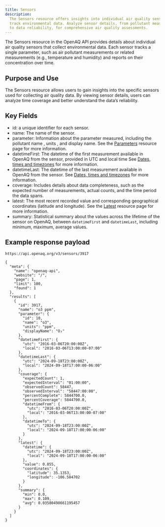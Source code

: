 ```yaml
---
title: Sensors
description:
  The Sensors resource offers insights into individual air quality sensors that
  track environmental data. Analyze sensor details, from pollutant measurements
  to data reliability, for comprehensive air quality assessments.
---
```


The Sensors resource in the OpenAQ API provides details about individual air
quality sensors that collect environmental data. Each sensor tracks a single
parameter, such as air pollutant measurements or related measurements (e.g.,
temperature and humidity) and reports on their concentration over time.

## Purpose and Use

The Sensors resource allows users to gain insights into the specific sensors
used for collecting air quality data. By viewing sensor details, users can
analyze time coverage and better understand the data’s reliability.

## Key Fields

- id: a unique identifier for each sensor.
- name: The name of the sensor.
- parameter: Information about the parameter measured, including the pollutant
  name , units , and display name. See the [Parameters](parameters) resource
  page for more information.
- datetimeFirst: The datetime of the first measurement available in OpenAQ from
  the sensor, provided in UTC and local time See
  [Dates, times and timezones](using-the-api/dates-datetimes) for more
  information.
- datetimeLast: The datetime of the last measurement available in OpenAQ from
  the sensor. See [Dates, times and timezones](using-the-api/dates-datetimes)
  for more information.
- coverage: Includes details about data completeness, such as the expected
  number of measurements, actual counts, and the time period the data spans.
- latest: The most recent recorded value and corresponding geographical
  coordinates (latitude and longitude). See the [Latest](latest) resource page
  for more information.
- summary: Statistical summary about the values across the lifetime of the
  sensor on OpenAQ, between `datetimeFirst` and `datetimeLast`, including
  minimum, maximum, average values.

## Example response payload

`https://api.openaq.org/v3/sensors/3917`

```
{
  "meta": {
    "name": "openaq-api",
    "website": "/",
    "page": 1,
    "limit": 100,
    "found": 1
  },
  "results": [
    {
      "id": 3917,
      "name": "o3 ppm",
      "parameter": {
        "id": 10,
        "name": "o3",
        "units": "ppm",
        "displayName": "O₃"
      },
      "datetimeFirst": {
        "utc": "2016-03-06T20:00:00Z",
        "local": "2016-03-06T13:00:00-07:00"
      },
      "datetimeLast": {
        "utc": "2024-09-18T23:00:00Z",
        "local": "2024-09-18T17:00:00-06:00"
      },
      "coverage": {
        "expectedCount": 1,
        "expectedInterval": "01:00:00",
        "observedCount": 58447,
        "observedInterval": "58447:00:00",
        "percentComplete": 5844700.0,
        "percentCoverage": 5844700.0,
        "datetimeFrom": {
          "utc": "2016-03-06T20:00:00Z",
          "local": "2016-03-06T13:00:00-07:00"
        },
        "datetimeTo": {
          "utc": "2024-09-18T23:00:00Z",
          "local": "2024-09-18T17:00:00-06:00"
        }
      },
      "latest": {
        "datetime": {
          "utc": "2024-09-18T23:00:00Z",
          "local": "2024-09-18T17:00:00-06:00"
        },
        "value": 0.055,
        "coordinates": {
          "latitude": 35.1353,
          "longitude": -106.584702
        }
      },
      "summary": {
        "min": 0.0,
        "max": 0.109,
        "avg": 0.03580498661195457
      }
    }
  ]
}
```
